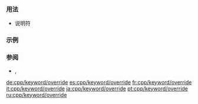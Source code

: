 {{cpp/identifier with special meaning/title|{{tt|override}} {{mark since c++11}}}}
{{cpp/keyword/navbar}}

===用法===
* {{ltt|cpp/language/override}} 说明符

===示例===
{{source|
struct b
{
    void f0() {};
    void f1() {};
    virtual void f2() {};
    virtual void f3() {};
    virtual void f4() {};
    virtual void f5() {};
};

struct d : b
{
    void f0() {};                        // OK。b::f0 和 d::f0 都不是虚函数。
    void f1() override {};               // 错误：不能覆盖非虚函数 b::f1。
    void f2() override {};               // OK。成员函数 d::f2 是虚函数。
    virtual void f3() {};                // OK。说明符 'override' 是可选的。
    virtual void f4() override {};       // OK。'override' 确保 b::f4 是虚函数。
    virtual void f5() override final {}; // OK。d::f5 进行覆盖且为最终覆盖函数。
};
}}

===参阅===
* {{ltt|cpp/keyword/virtual}}, {{ltt|cpp/identifier with special meaning/final}}

[[de:cpp/keyword/override]]
{{langlinks|en}}
[[es:cpp/keyword/override]]
[[fr:cpp/keyword/override]]
[[it:cpp/keyword/override]]
[[ja:cpp/keyword/override]]
[[pt:cpp/keyword/override]]
[[ru:cpp/keyword/override]]